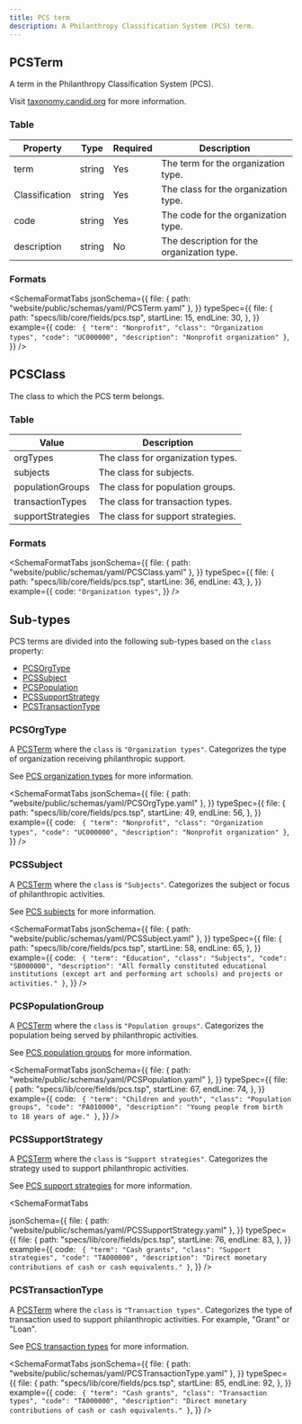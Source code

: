 ```yaml
---
title: PCS term
description: A Philanthropy Classification System (PCS) term.
---
```



## PCSTerm

A term in the Philanthropy Classification System (PCS).

Visit [taxonomy.candid.org](https://taxonomy.candid.org/) for more information.

### Table

| Property       | Type   | Required | Description                                |
| -------------- | ------ | -------- | ------------------------------------------ |
| term           | string | Yes      | The term for the organization type.        |
| Classification | string | Yes      | The class for the organization type.       |
| code           | string | Yes      | The code for the organization type.        |
| description    | string | No       | The description for the organization type. |

### Formats

<SchemaFormatTabs
  jsonSchema={{
    file: { path: "website/public/schemas/yaml/PCSTerm.yaml" },
  }}
  typeSpec={{
    file: {
      path: "specs/lib/core/fields/pcs.tsp",
      startLine: 15,
      endLine: 30,
    },
  }}
  example={{
    code: `
  {
    "term": "Nonprofit",
    "class": "Organization types",
    "code": "UC000000",
    "description": "Nonprofit organization"
  }`,
  }}
/>

## PCSClass

The class to which the PCS term belongs.

### Table

| Value             | Description                       |
| ----------------- | --------------------------------- |
| orgTypes          | The class for organization types. |
| subjects          | The class for subjects.           |
| populationGroups  | The class for population groups.  |
| transactionTypes  | The class for transaction types.  |
| supportStrategies | The class for support strategies. |

### Formats

<SchemaFormatTabs
  jsonSchema={{
    file: { path: "website/public/schemas/yaml/PCSClass.yaml" },
  }}
  typeSpec={{
    file: {
      path: "specs/lib/core/fields/pcs.tsp",
      startLine: 36,
      endLine: 43,
    },
  }}
  example={{
    code: `"Organization types"`,
  }}
/>

## Sub-types

PCS terms are divided into the following sub-types based on the `class` property:

- [PCSOrgType](#pcsorgtype)
- [PCSSubject](#pcssubject)
- [PCSPopulation](#pcspopulation)
- [PCSSupportStrategy](#pcssupportstrategy)
- [PCSTransactionType](#pcstransactiontype)

### PCSOrgType

A [PCSTerm](#pcsterm) where the `class` is `"Organization types"`. Categorizes the type of organization receiving philanthropic support.

See [PCS organization types](https://taxonomy.candid.org/organization-type) for more information.

<SchemaFormatTabs
  jsonSchema={{
    file: { path: "website/public/schemas/yaml/PCSOrgType.yaml" },
  }}
  typeSpec={{
    file: {
      path: "specs/lib/core/fields/pcs.tsp",
      startLine: 49,
      endLine: 56,
    },
  }}
  example={{
    code: `
  {
    "term": "Nonprofit",
    "class": "Organization types",
    "code": "UC000000",
    "description": "Nonprofit organization"
  }`,
  }}
/>

### PCSSubject

A [PCSTerm](#pcsterm) where the `class` is `"Subjects"`. Categorizes the subject or focus of philanthropic activities.

See [PCS subjects](https://taxonomy.candid.org/subject) for more information.

<SchemaFormatTabs
  jsonSchema={{
    file: { path: "website/public/schemas/yaml/PCSSubject.yaml" },
  }}
  typeSpec={{
    file: {
      path: "specs/lib/core/fields/pcs.tsp",
      startLine: 58,
      endLine: 65,
    },
  }}
  example={{
    code: `
  {
    "term": "Education",
    "class": "Subjects",
    "code": "SB000000",
    "description": "All formally constituted educational institutions (except art and performing art schools) and projects or activities."
  }`,
  }}
/>

### PCSPopulationGroup

A [PCSTerm](#pcsterm) where the `class` is `"Population groups"`. Categorizes the population being served by philanthropic activities.

See [PCS population groups](https://taxonomy.candid.org/population-group) for more information.

<SchemaFormatTabs
  jsonSchema={{
    file: { path: "website/public/schemas/yaml/PCSPopulation.yaml" },
  }}
  typeSpec={{
    file: {
      path: "specs/lib/core/fields/pcs.tsp",
      startLine: 67,
      endLine: 74,
    },
  }}
  example={{
    code: `
  {
    "term": "Children and youth",
    "class": "Population groups",
    "code": "PA010000",
    "description": "Young people from birth to 18 years of age."
  }`,
  }}
/>

### PCSSupportStrategy

A [PCSTerm](#pcsterm) where the `class` is `"Support strategies"`. Categorizes the strategy used to support philanthropic activities.

See [PCS support strategies](https://taxonomy.candid.org/support-strategy) for more information.


<SchemaFormatTabs

  jsonSchema={{
    file: { path: "website/public/schemas/yaml/PCSSupportStrategy.yaml" },
  }}
  typeSpec={{
    file: {
      path: "specs/lib/core/fields/pcs.tsp",
      startLine: 76,
      endLine: 83,
    },
  }}
  example={{
    code: `
  {
    "term": "Cash grants",
    "class": "Support strategies",
    "code": "TA000000",
    "description": "Direct monetary contributions of cash or cash equivalents."
  }`,
  }}
/>

### PCSTransactionType

A [PCSTerm](#pcsterm) where the `class` is `"Transaction types"`. Categorizes the type of transaction used to support philanthropic activities. For example, "Grant" or "Loan".

See [PCS transaction types](https://taxonomy.candid.org/transaction-type) for more information.

<SchemaFormatTabs
  jsonSchema={{
    file: { path: "website/public/schemas/yaml/PCSTransactionType.yaml" },
  }}
  typeSpec={{
    file: {
      path: "specs/lib/core/fields/pcs.tsp",
      startLine: 85,
      endLine: 92,
    },
  }}
  example={{
    code: `
  {
    "term": "Cash grants",
    "class": "Transaction types",
    "code": "TA000000",
    "description": "Direct monetary contributions of cash or cash equivalents."
  }`,
  }}
/>
